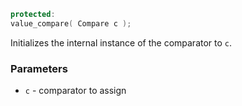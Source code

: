 ```cpp
protected:
value_compare( Compare c );
```

Initializes the internal instance of the comparator to `c`.

### Parameters
 - `c` - comparator to assign
